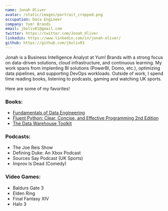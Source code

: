```yaml
---
name: Jonah Oliver
avatar: /static/images/portrait_cropped.png
occupation: Data Engineer
company: Yum! Brands
email: jboliv01@gmail.com
twitter: https://twitter.com/Jonah_Oliver
linkedin: https://www.linkedin.com/in/jonah-oliver/
github: https://github.com/jboliv01
---
```


Jonah is a Business Intelligence Analyst at Yum! Brands with a strong focus 
on data-driven solutions, cloud infrastructure, and continuous learning. 
My work spans from implenting BI solutions (PowerBI, Domo, etc.), optimizing data 
pipelines, and supporting DevOps workloads. Outside of work, I spend time reading books, 
listening to podcasts, gaming and watching UK sports.

Here are some of my favorites!

### Books:
- [Fundamentals of Data Engineering](https://www.amazon.com/Fundamentals-Data-Engineering-Robust-Systems/dp/B0CN1SDG2S/ref=sr_1_1?crid=2OQ35SKNKNCFL&dib=eyJ2IjoiMSJ9.6QjD-dUkymK-M36E6hRJQOvX9N1hNxCo7kn_0D_0NisfP7X0CDEZmA52b1QNUVVvQ2fc0ub3HZDta0OTPsgvKH6KoShZbxVf_s5iYBg89neipfZxb1PTb7n6p4P-KQ_4.LJqzVZ5fqgr6kaZhufwJZcFlkvzFaMb0Sne9GhWhJ_8&dib_tag=se&keywords=Joe+Reis+data+engineering&qid=1723157904&sprefix=joe+reis+data+engineeri%2Caps%2C156&sr=8-1)
- [Fluent Python: Clear, Concise, and Effective Programming 2nd Edition](https://www.amazon.com/Fluent-Python-Concise-Effective-Programming/dp/1492056359/ref=sr_1_1?crid=2BWS2ANPJ580J&dib=eyJ2IjoiMSJ9.SLuuMF6b8XnHo4g_8eo1sVtzwhN7P2rxRSnZoK2zZ8mdSjD2T-KM0pAA5ztAlPHGoX9yvf4f6VcgOuQmNDMpk5V7UwJIbBB5IZ6h2vSCpWHvEMs30z1AQO2Uu930UhIuuwrDsCZ-gLDzuz6o--JMs8mXd42uif76ebvNiMiqojSvk4RS-SbfEfoC7004NsdT94dUIDAEVSYLHbdk8_neJhpKXONR8PTsjg2F7ZU_uwc.xvW49iRf5UMHHiiemJUJjTqBq0twgXxAD24TbYj_IbU&dib_tag=se&keywords=Fluent+python&qid=1723157960&s=audible&sprefix=fluent+python%2Caudible%2C95&sr=1-1-catcorr)
- [The Data Warehouse Toolkit](https://www.amazon.com/Data-Warehouse-Toolkit-Definitive-Dimensional/dp/1118530802/ref=sr_1_1?crid=1TNGIB9ME96GC&dib=eyJ2IjoiMSJ9.Z2UrxOjmDPu17XOHJRUhrCZPcSRZQJGIz6DNarWBuVuUZd0UijVptMxfpdrLQdMigGITar18ftLM4bTLFEjZaP6V8KgrZzyGR87fYT8oAbVHBvVDkv1TKHGpS0C9F2SUirp8OLt7n0notvt_Ps4JExvGmGkXXJSa5fz-bUwo7oA95mcD2s6jX-mBMsck8ilJCYGa6VHctqbDldihGH3EQ0pA-rGeurZBVkZ6n9-o4WY.hnKLA9uY5cwIL6snp5YiCvUNv2dwb6wLShuJfVmJxi8&dib_tag=se&keywords=Data+warehouse+toolkit&qid=1723158003&s=audible&sprefix=data+warehouse+toolkit%2Caudible%2C95&sr=1-1-catcorr)

### Podcasts:
- The Joe Reis Show
- Defining Duke: An Xbox Podcast
- Sources Say Podcast (UK Sports)
- Improv Is Dead (Comedy)

### Video Games:
- Baldurs Gate 3
- Elden Ring
- Final Fantasy XIV
- Halo 3